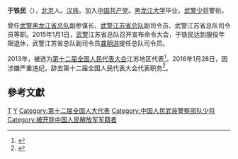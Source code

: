 '''于铁民'''（{{bd|1956年||}}），[[北京|北京]]人。[[汉族|汉族]]。加入[[中国共产党|中国共产党]]。[[黑龙江大学|黑龙江大学]]毕业。[[中国人民武装警察部队警衔|武警少将]]警衔。

曾任[[中国人民武装警察部队黑龙江省总队|武警黑龙江省总队]]副参谋长、[[中国人民武装警察部队江苏省总队|武警江苏省总队]]副司令员、武警江苏省总队司令员等职。2015年1月1日，[[中国人民武装警察部队|武警]]江苏省总队召开宣布命令大会，于铁民达到服役年限退休，武警江苏省总队副司令员[[龚明洪|龚明洪]]提任总队司令员。

2013年，被选为[[第十二届全国人民代表大会|第十二届全国人民代表大会]]江苏地区代表<ref>{{cite news|title=全国人大代表信息-于铁民|url=http://210.82.31.1:8084/delegate/viewDelegate.action?dbid=120674|accessdate=2013-03-28|newspaper=全国人大网|deadurl=yes|archiveurl=https://web.archive.org/web/20150302011054/http://www.npc.gov.cn/delegate/viewDelegate.action?dbid=120674|archivedate=2015-03-02}}</ref>。2016年1月28日，因涉嫌严重违纪，辞去第十二届全国人民代表大会代表职务<ref>{{cite news|1=|title=武警江苏省总队原司令员于铁民涉严重违纪，已辞全国人大代表|url=http://www.thepaper.cn/newsDetail_forward_1504062|accessdate=2016-07-25|newspaper=澎湃新闻|archive-date=2020-11-09|archive-url=https://web.archive.org/web/20201109122612/http://www.thepaper.cn/newsDetail_forward_1504062|dead-url=no}}</ref>。

==參考文獻==
{{reflist}}
{{中国政治人物小作品}}

{{中共十八大以来的反腐败工作}}

[[Category:于姓|T]]
[[Category:北京人|Y]]
[[Category:第十二届全国人大代表|Category:第十二届全国人大代表]]
[[Category:中国人民武装警察部队少将|Category:中国人民武装警察部队少将]]
[[Category:被开除中国人民解放军军籍者|Category:被开除中国人民解放军军籍者]]
